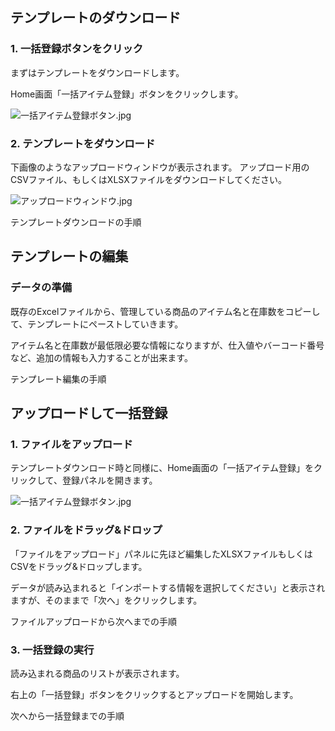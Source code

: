 ## テンプレートのダウンロード

### 1. 一括登録ボタンをクリック

まずはテンプレートをダウンロードします。

Home画面「一括アイテム登録」ボタンをクリックします。

![一括アイテム登録ボタン.jpg](/images/snippets/bulk-item-add-steps/button-bulk-addition.webp)

### 2. テンプレートをダウンロード

下画像のようなアップロードウィンドウが表示されます。
アップロード用のCSVファイル、もしくはXLSXファイルをダウンロードしてください。

![アップロードウィンドウ.jpg](/images/snippets/bulk-item-add-steps/upload-window-bulk.webp)

テンプレートダウンロードの手順



## テンプレートの編集

### データの準備

既存のExcelファイルから、管理している商品のアイテム名と在庫数をコピーして、テンプレートにペーストしていきます。

アイテム名と在庫数が最低限必要な情報になりますが、仕入値やバーコード番号など、追加の情報も入力することが出来ます。

テンプレート編集の手順


## アップロードして一括登録

### 1. ファイルをアップロード

テンプレートダウンロード時と同様に、Home画面の「一括アイテム登録」をクリックして、登録パネルを開きます。

![一括アイテム登録ボタン.jpg](/images/snippets/bulk-item-add-steps/button-bulk-addition.webp)

### 2. ファイルをドラッグ&ドロップ

「ファイルをアップロード」パネルに先ほど編集したXLSXファイルもしくはCSVをドラッグ&ドロップします。

データが読み込まれると「インポートする情報を選択してください」と表示されますが、そのままで「次へ」をクリックします。

ファイルアップロードから次へまでの手順


### 3. 一括登録の実行

読み込まれる商品のリストが表示されます。

右上の「一括登録」ボタンをクリックするとアップロードを開始します。

次へから一括登録までの手順
